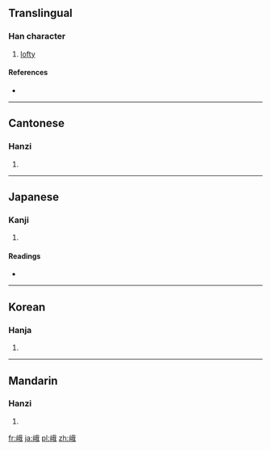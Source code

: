 {{also|峩}}
==Translingual==

===Han character===
{{Han char|rn=46|rad=山|as=07|sn=10|four=2375<sub>0</sub>|canj=山竹手戈 (UHQI)}}

# [[lofty]]

====References====
* {{Han ref|kx=0311.090|dkj=08071|dj=0611.150|hdz=10774.150|uh=5CE8|ud=23784|bh=AE6F|bd=44655}}

----

==Cantonese==

===Hanzi===
{{yue-hanzi|jyut=|y=ngo4}}

# {{defn|Cantonese|sort=山07}}

----

==Japanese==

===Kanji===
{{ja-kanji|grade=|rs=山07}}

# {{defn|Japanese|sort=山07}}

====Readings====
* {{ja-readings|on=[[が]] (ga)|kun=[[たかね]] (takane), [[いかめしい]] (ikameshii)}}

----

==Korean==

===Hanja===
{{ko-hanja|hangeul=아|rv=a|mr=a}}

# {{defn|Korean|sort=山07}}

----

==Mandarin==

===Hanzi===
{{cmn-hanzi|pin=[[é]] ([[e2]])|wg=o<sup>2</sup>}}

# {{defn|Mandarin|sort=山07}}

[[fr:峨]]
[[ja:峨]]
[[pl:峨]]
[[zh:峨]]